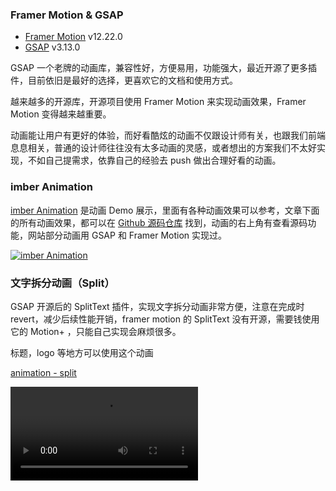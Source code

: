 ### Framer Motion & GSAP

- [Framer Motion](https://motion.dev/docs) v12.22.0
- [GSAP](https://gsap.com/docs/v3/) v3.13.0

GSAP 一个老牌的动画库，兼容性好，方便易用，功能强大，最近开源了更多插件，目前依旧是最好的选择，更喜欢它的文档和使用方式。

越来越多的开源库，开源项目使用 Framer Motion 来实现动画效果，Framer Motion 变得越来越重要。

动画能让用户有更好的体验，而好看酷炫的动画不仅跟设计师有关，也跟我们前端息息相关，普通的设计师往往没有太多动画的灵感，或者想出的方案我们不太好实现，不如自己提需求，依靠自己的经验去 push 做出合理好看的动画。

### imber Animation

[imber Animation](https://imber-animation.netlify.app/) 是动画 Demo 展示，里面有各种动画效果可以参考，文章下面的所有动画效果，都可以在 [Github 源码仓库](https://github.com/imberZsk/animation) 找到，动画的右上角有查看源码功能，网站部分动画用 GSAP 和 Framer Motion 实现过。

<a href="https://imber-animation.netlify.app/" target="_blank" rel="noopener noreferrer" alt="imber Animation">
  <img src="/posts/animate/screenshot.png" alt="imber Animation" />
</a>

### 文字拆分动画（Split）

GSAP 开源后的 SplitText 插件，实现文字拆分动画非常方便，注意在完成时 revert，减少后续性能开销，framer motion 的 SplitText 没有开源，需要钱使用它的 Motion+ ，只能自己实现会麻烦很多。

标题，logo 等地方可以使用这个动画

[animation - split](https://imber-animation.netlify.app/animations/split)

<video src="/posts/animate/split.mov" controls />

组件代码

```tsx
'use client'

import { gsap } from 'gsap'
import { useGSAP } from '@gsap/react'
import { SplitText } from 'gsap/SplitText'
import { useRef } from 'react'

gsap.registerPlugin(SplitText)

const SplitTextGsap = ({ text, className }: { text: string; className?: string }) => {
  const gsapTextRef = useRef<HTMLDivElement>(null)
  useGSAP(() => {
    if (gsapTextRef.current) {
      let split = new SplitText(gsapTextRef.current, { type: 'chars,words' })

      gsap.from(split.chars, {
        autoAlpha: 0,
        yPercent: 'random([-100,100])',
        rotation: 'random([-30,30])',
        ease: 'back.out',
        // repeat: -1,
        // yoyo: true,
        stagger: {
          amount: 0.5,
          from: 'random'
        },
        onComplete: () => {
          split.revert()
        }
      })
    }
  })

  return (
    <div className={`${className}`} ref={gsapTextRef}>
      {text}
    </div>
  )
}

export default SplitTextGsap
```

### 文字高斯模糊动画（Blur）

博客首页的文字高斯模糊动画，也是使用 GSAP 的 SplitText 插件实现，核心逻辑和上面差不多，主要使用 blur 去做每个字的效果。

标题，logo 等地方可以使用这个动画

[animation - blur](https://imber-animation.netlify.app/animations/blur)

<video src="/posts/animate/blur.mov" controls />

组件代码

```tsx
'use client'

import React, { useRef } from 'react'
import { gsap } from 'gsap'
import { useGSAP } from '@gsap/react'
import { SplitText } from 'gsap/SplitText'

// 注册SplitText插件
gsap.registerPlugin(SplitText)

const BlurTextGsap = ({
  text = '',
  children,
  delay = 50, // 默认更快的delay，像React Spring版本
  className = '',
  animateBy = 'words',
  direction = 'top',
  onAnimationComplete,
  ease = 'none' // 使用linear ease让动画更匀速
}) => {
  const containerRef = useRef<HTMLParagraphElement>(null)
  const splitRef = useRef<SplitText | null>(null)

  useGSAP(() => {
    if (!containerRef.current) return

    // 使用SplitText拆分文字
    splitRef.current = new SplitText(containerRef.current, {
      type: animateBy
    })

    const elements = splitRef.current[animateBy] as HTMLElement[]

    // 设置初始状态 - 更接近React Spring版本
    gsap.set(elements, {
      filter: 'blur(10px)',
      opacity: 0,
      y: 0, // 移除y轴移动，更专注于模糊效果
      willChange: 'transform, filter, opacity'
    })

    // 创建时间线动画
    const tl = gsap.timeline({
      onComplete: onAnimationComplete
    })

    // 第一阶段：从完全模糊到半模糊
    tl.to(elements, {
      filter: 'blur(5px)',
      opacity: 0.5,
      y: 0,
      stagger: {
        amount: (elements.length * delay) / 1000, // 使用amount而不是each来控制总时间
        ease: 'none' // stagger也使用linear
      },
      ease: ease
    }).to(elements, {
      filter: 'blur(0px)',
      opacity: 1,
      stagger: {
        amount: (elements.length * delay) / 1000,
        ease: 'none'
      },
      ease: ease
    })

    return () => {
      // 清理SplitText实例
      splitRef.current?.revert()
    }
  }, [text, children, delay, animateBy, direction, onAnimationComplete, ease])

  return (
    <p ref={containerRef} className={`${className}`}>
      {children || text}
    </p>
  )
}

export default BlurTextGsap
```

### 数字递增动画（Add）

GSAP 的 textContent 和 roundProps，可以很方便实现这个效果，Framer Motion 同样简单。

有数字的时候可以考虑这个动画。

[animation - add](https://imber-animation.netlify.app/animations/add)

<video src="/posts/animate/add.mov" controls />

组件代码 GSAP

```tsx
'use client'

import React, { useRef } from 'react'
import gsap from 'gsap'
import { useGSAP } from '@gsap/react'

const AddTextGsap = ({ from, to, className }: { from: number; to: number; className: string }) => {
  const ref = useRef<HTMLHeadingElement>(null)
  useGSAP(() => {
    gsap.to(ref.current, {
      textContent: to,
      duration: 1,
      ease: 'power2.inOut',
      roundProps: 'textContent'
    })
  })

  return (
    <h1 ref={ref} className={className}>
      {from}
    </h1>
  )
}

export default AddTextGsap
```

组件代码 Framer Motion

```tsx
'use client'

import { motion, useMotionValue, useTransform, animate } from 'framer-motion'
import { useEffect } from 'react'

const AddTextFramer = ({ from, to, className }: { from: number; to: number; className: string }) => {
  const count = useMotionValue(from)
  const rounded = useTransform(count, (latest) => Math.round(latest))

  useEffect(() => {
    const animation = animate(count, to, {
      duration: 1,
      ease: 'easeInOut'
    })

    return animation.stop
  }, [count, to])

  return (
    <motion.h1 transition={{ duration: 1, ease: 'easeInOut' }} className={className}>
      <motion.span>{rounded}</motion.span>
    </motion.h1>
  )
}

export default AddTextFramer
```

### 错开动画（Stagger）

gsap 使用 stagger 错开动画，framer motion 使用 transition 的 delay 错开动画。

列表，网格布局 等地方可以使用这个动画。

[animation - stagger](https://imber-animation.netlify.app/animations/stagger/framer)

<video src="/posts/animate/stagger.mov" controls />

同理，这种小方块的布局也是列表形式的，也比较适合 stagger 动画。

<video src="/posts/animate/stagger2.mov" controls />

核心逻辑

```tsx
// gsap
gsap.from('.stagger-item', {
  opacity: 0,
  y: 15,
  stagger: 0.1,
  duration: 0.4
})

// framer motion
{
  postsConfig.map((post, index) => (
    <motion.div
      key={index}
      initial={{ opacity: 0, y: 15 }}
      animate={{ opacity: 1, y: 0 }}
      transition={{ duration: 0.4, delay: index * 0.1 }}
    ></motion.div>
  ))
}
```

### 时间轴动画（Timeline）

做一些简单有执行顺序的动画，比如入场动画片，GSAP 有 timeline 时间线，让动画依次执行，而 Framer Motion 可以设置 delay。

使用 GSAP 的时候这些控制时间轴的 API 比较重要，首先默认是 0.5s

- +=1 - 时间轴末尾后 1 秒（产生间隙）

- -=1 - 时间轴结束前 1 秒（重叠）

- myLabel+=2 - 标签myLabel后 2 秒

- \<+=3 - 上一个动画开始后 3 秒

- \<3 - 与\<+=3 相同（\<或\>后面隐含+=）

- \> -0.5 - 上一个动画结束前 0.5 秒。这就像说上一个动画的结束加上 -0.5

适合入场动画，各种有顺序动画，甚至左右布局的模块，可以依次从透明到显示。

[animation - timeline](https://imber-animation.netlify.app/animations/timeline/gsap)

<video src="/posts/animate/timeline.mp4" controls />

核心逻辑

```tsx
import { motion } from 'framer-motion'
import Image from 'next/image'

const Framer = () => {
  return (
    <section className="min-h-screen overflow-x-hidden bg-black pt-52 text-center text-white">
      <div className="absolute top-32 left-1/2 z-10 -translate-x-1/2">
        <motion.div
          initial={{ opacity: 0, y: 30 }}
          animate={{ opacity: 1, y: 0 }}
          transition={{ duration: 0.5, delay: 0.8 }}
          className="z-10 mx-auto mb-10"
        >
          <Image src="https://fms.res.meizu.com/dms/2023/03/29/221febae-e651-410a-903f-29e0bd051ac7.png" />
        </motion.div>

        <MotionImage
          src="https://fms.res.meizu.com/dms/2023/03/29/399cc024-ff70-4cf2-8011-5b86e6313b1f.png"
          alt="framer motion"
          width={548}
          height={80}
          className="title2"
          containerClassName="z-10"
          initial={{ scale: 5, opacity: 0 }}
          animate={{ scale: 1, opacity: 1 }}
          transition={{ duration: 0.8 }}
        />
      </div>

      <motion.div
        initial={{ x: '10%', opacity: 0 }}
        animate={{ x: 0, opacity: 1 }}
        transition={{ duration: 1, delay: 1.3 }}
      >
        <Image src="https://fms.res.meizu.com/dms/2023/05/24/a8ee0203-5636-4b61-b6bf-7e66b5f671b5.jpg" />
      </motion.div>
    </section>
  )
}

export default Framer
```

### React 退出动画（Exit）

在 React 中，组件删除，通常被立即删除，而没有动画，但可以使用 Framer Motion 和 GSAP 来实现退出动画，比如做打开关闭弹层，这类动画用 <strong>Framer Motion</strong> 更方便，因为它封装了一个 <strong>AnimatePresence</strong> 组件，而 GSAP 需要用 requestAnimationFrame 来判断下一帧的时候等 DOM 渲染好了，再执行动画。

适合弹层，有切换关闭效果的动画。

[animation - exit](https://imber-animation.netlify.app/animations/exit/gsap)

<video src="/posts/animate/exit.mov" controls />

核心逻辑

```tsx
import { AnimatePresence, motion } from 'framer-motion'
;<AnimatePresence>
  {true && (
    <motion.div initial={{ opacity: 0 }} animate={{ opacity: 1 }} exit={{ opacity: 0 }} transition={{ duration: 0.2 }}>
      <motion.div
        initial={{
          opacity: 0,
          scale: 0.95,
          x: '-50%',
          y: '-48%'
        }}
        animate={{
          opacity: 1,
          scale: 1,
          x: '-50%',
          y: '-50%'
        }}
        exit={{
          opacity: 0,
          scale: 0.95,
          x: '-50%',
          y: '-48%'
        }}
        transition={{ duration: 0.2, ease: 'easeOut' }}
      ></motion.div>
    </motion.div>
  )}
</AnimatePresence>
```

### 布局动画（Layout）

这个动画经常使用到，比如博客的主题切换按钮，正常的 flex 布局的切换是没有过渡效果的，使用 Framer Motion 提供的 layout 参数，可以实现布局切换的过渡效果，如果是 GSAP 的话，需要用 Flip 插件实现。

适合布局切换，比如 flex 的 flex-start 和 flex-end 切换。

[animation - layout](https://imber-animation.netlify.app/animations/layout)

[animation - flip](https://imber-animation.netlify.app/animations/flip)

<video src="/posts/animate/layout.mov" controls />
<video src="/posts/animate/flip.mp4" controls />

核心逻辑

```tsx
// 核心是这里的 justify-end justify-start 切换
<button className={` ${isDark ? 'justify-end bg-gray-700 shadow-inner' : 'justify-start bg-blue-200 shadow-inner'} }`}>
  <motion.div
    // 自动处理布局变化
    layout
    transition={{
      // 指定动画类型为弹簧动画
      type: 'spring',
      // 设置动画的视觉感知持续时间为 0.2 秒
      visualDuration: 0.2,
      // 控制弹簧的弹跳强度
      bounce: 0.2
    }}
    // 确保这个元素不会阻挡点击事件
    style={{ pointerEvents: 'none' }}
  >
    {isDark ? <Moon className="h-3 w-3" /> : <Sun className="h-3 w-3" />}
  </motion.div>
</button>
```

### 布局动画 - Tab切换（Tab）

不同元素之间的切换状态，这里使用官方的 Demo，正常这个下划线是没有动画效果，加上 layoutId 和 id 后，可以实现动画过渡效果。

适合布局切换，比如 tab 切换。

[animation - tab](https://imber-animation.netlify.app/animations/tab)

<video src="/posts/animate/tab.mov" controls />

核心逻辑

```tsx
{
  item === selectedTab ? (
    <motion.div
      className="absolute right-0 -bottom-0.5 left-0 h-0.5 bg-[#ff4132]"
      layoutId="underline"
      id="underline"
    />
  ) : null
}
```

### 基础滚动动画（Scroll）

使用 GSAP 的时候，这些 scrollTrigger 的 API 配置很关键，对于 Framer Motion 来说，用 whileInView 来做这种动画，不能用 useScroll 和 useTransform 因为无法删掉它们的链接到滚动条效果。

[animation - scroll](https://imber-animation.netlify.app/animations/scroll/gsap)

```tsx
useGSAP(() => {
  const t1 = gsap.timeline({
    scrollTrigger: {
      markers: true, // 显示标记，方便开发时调试动画触发时机
      trigger: '.box', // 触发动画的元素
      start: 'top center', // 元素相对自身的位置 和 视口的位置，两者重合即触发动画开始
      end: 'bottom 40%', // 元素相对自身的位置 和 视口的位置，两者重合即触发动画结束
      toggleActions: 'play none none reverse', // 动画触发时机，常用的值是 play none reverse，对应 onEnter, onLeave, onEnterBack, and onLeaveBack
      onEnter: () => {
        console.log('onEnter')
      },
      onLeave: () => {
        console.log('onLeave')
      },
      onEnterBack: () => {
        console.log('onEnterBack')
      },
      onLeaveBack: () => {
        console.log('onLeaveBack')
      },
      onComplete: () => {
        console.log('onComplete')
      }
      // scrub: true // 动画与滚动条绑定，也就是不会直接执行完动画，会跟着滚动条执行
    }
  })

  t1.from('.box', {
    y: 50,
    duration: 0.5, // 默认 0.5s
    autoAlpha: 0, // 透明度
    ease: 'power1.inOut' // 默认 power1.inOut
  })
})
```

> 注意 scrollTrigger 是有顺序的，并且对于图片一定要给个父级和父亲给宽高，否则会计算出问题

GSAP 是基于 ScrollTrigger 插件来滚动动画，Framer Motion 是基于 useScroll 和useTransform 钩子，两者都可以实现滚动动画。

适合滚动动画，比如滚动到某个位置时，出现某个元素。

[animation - scroll](https://imber-animation.netlify.app/animations/scroll/gsap)

<video src="/posts/animate/scroll.mp4" controls />

核心逻辑

```tsx
useGSAP(() => {
  // 通用的 scrollTrigger 配置
  const commonScrollTriggerConfig = {
    markers: true, // 显示标记，方便开发时调试动画触发时机
    start: 'center 90%', // 元素相对自身的位置 和 视口的位置，两者重合即触发动画开始
    toggleActions: 'play none none reverse', // 动画触发时机
    onEnter: () => console.log('onEnter'),
    onLeave: () => console.log('onLeave'),
    onEnterBack: () => console.log('onEnterBack'),
    onLeaveBack: () => console.log('onLeaveBack')
  }

  // 通用的动画配置
  const commonAnimationConfig = {
    duration: 0.5,
    autoAlpha: 0,
    ease: 'power1.inOut'
  }

  // 为每一对 box 创建动画（0-1, 2-3）
  for (let i = 0; i < 4; i += 2) {
    const timeline = gsap.timeline({
      scrollTrigger: {
        ...commonScrollTriggerConfig,
        trigger: `.box${i}` // 以每对的第一个元素作为触发器
      }
    })

    // 第一个 box 从左进入
    timeline.from(`.box${i}`, {
      ...commonAnimationConfig,
      x: '-10%'
    })

    // 第二个 box 从右进入，与第一个动画重叠
    timeline.from(
      `.box${i + 1}`,
      {
        ...commonAnimationConfig,
        x: '10%'
      },
      '-=0.5'
    )
  }
})
```

还可以设置文字的滚动动画，比如边滚动边高亮。

<video src="/posts/animate/scroll2.mp4" controls />

核心逻辑

```tsx
gsap
  .timeline({
    scrollTrigger: {
      trigger: ref.current,
      start: 'top 90%',
      end: '+=1000',
      scrub: 1, // 慢 1s 跟上滚动条
      toggleActions: 'play none none reverse'
    }
  })

  .to('.section2_line', {
    stagger: 0.1,
    y: -40,
    keyframes: {
      '0%': { color: '#4c4c4c' },
      '25%': { color: '#4c4c4c' },
      '50%': { color: '#ffffff' },
      '75%': { color: '#4c4c4c' },
      '100%': { color: '#4c4c4c' }
    }
  })
```

### 滚动动画 + scrub 效果（Scrub）

gsap 的 scrub 效果，也就是动画与滚动条绑定，也就是不会直接执行完动画，会跟着滚动条执行，对于 Framer Motion 来说，用 useScroll 和 useTransform 是默认就有这个效果，而且默认会有 reverse。

[animation - scrub](https://imber-animation.netlify.app/animations/scrub)

<video src="/posts/animate/scrub.mp4" controls />

核心逻辑

```tsx
useGSAP(() => {
  const t1 = gsap.timeline({
    scrollTrigger: {
      trigger: containerRef.current,
      markers: true,
      start: 'center bottom',
      end: 'top top',
      scrub: 1,
      toggleActions: 'play none none reverse'
    }
  })

  t1.to(containerRef.current, {
    right: '0'
  })
})
```

### 滚动动画 + pin 效果（Pin）

gsap 的 pin 效果，也就是滚动到某个位置时，元素会固定在页面不动，对于 Framer Motion 来说，比较难做和难理解这个效果，方案可以用 paddingBottom 撑开或者给个很高的高度，暂时不做深入研究，还是 GSAP 方便。

[animation - pin](https://imber-animation.netlify.app/animations/pin/gsap)

<video src="/posts/animate/pin.mp4" controls />

核心逻辑

```tsx
useGSAP(() => {
  const t1 = gsap
    .timeline({
      scrollTrigger: {
        trigger: '.section-block',
        start: 'center center',
        end: '+=2000',
        toggleActions: 'play none reverse none',
        pin: true,
        scrub: 1,
        markers: true
      }
    })
    .addLabel('spin')

  t1.to(
    '.section-video ',
    {
      width: '50px',
      height: '50px',
      left: 23,
      top: 265
    },
    'spin'
  )

  t1.to(
    '.section-img',
    {
      autoAlpha: 1
    },
    'spin'
  )

  // 第一组气泡从右侧依次进入
  t1.to(['.bubble1', '.bubble2', '.bubble3'], {
    x: '0%',
    autoAlpha: 1,
    stagger: 0.5 // 每个元素间隔0.5秒
  })

  // 第二组气泡在第一组完成后从左侧依次进入
  t1.to(
    ['.bubble4', '.bubble5', '.bubble6'],
    {
      x: '0%',
      autoAlpha: 1,
      stagger: 0.5, // 每个元素间隔0.5秒
      duration: 0.6
    },
    '+=0.3'
  ) // 在上一个动画完成后延迟0.3秒开始
})
```

### 滚动动画 + 垂直叠层效果（Vertical）

也就是固定对应的屏，之前写的项目用这个也比较好看，如 [领克Z10 starbuff](https://www.xjmzstarauto.com/starbuff)，此外除了下面这种，还有种 [snap](https://codepen.io/GreenSock/pen/YzygYvM) 的效果在一些网页里也挺常见

[animation - vertical](https://imber-animation.netlify.app/animations/vertical/gsap)

<video src="/posts/animate/vertical.mp4" controls />

```tsx
useGSAP(() => {
  ScrollTrigger.create({
    trigger: '.box1',
    start: 'top top',
    end: `+=${window.innerHeight}`,
    pin: '.box1',
    markers: true,
    pinSpacing: false
    // anticipatePin: 1，
  })

  ScrollTrigger.create({
    trigger: '.box2',
    start: 'top top',
    end: `+=${window.innerHeight}`,
    pin: '.box2',
    markers: true,
    pinSpacing: false
    // anticipatePin: 1
  })
})
```

### 滚动动画 + 水平叠层效果（Horizontal）

这里麻烦的地方是一个位置计算和 FOUC 问题，暂时用 invisible 优化

[animation - horizontal](https://imber-animation.netlify.app/animations/horizontal/gsap)

<video src="/posts/animate/horizontal.mp4" controls />

核心逻辑

```tsx
useGSAP(() => {
  const t1 = gsap.timeline({
    scrollTrigger: {
      trigger: '#container',
      start: 'top top',
      end: `+=${window.innerHeight}`,
      pin: true,
      markers: true,
      scrub: 1
    }
  })

  t1.set('.box1', {
    visibility: 'visible'
  })

  t1.from('.box1', {
    height: window.innerHeight,
    width: window.innerWidth,
    transform: `translateX(calc(240px + 50vw))` // 按情况计算
  })

  t1.to('#other-container', {
    x: 0
  })

  t1.to('#inner-container', {
    right: 0
  })
})
```

### 滚动动画 + 视差效果（Parallax）

- data-speed 表示比正常滚动慢多少，对于图片来说，可以在父元素上 overflow hidden，然后内层图片添加 data-speed

- data-lag 表示延迟多少秒开始滚动，需要一定时间赶上

[animation - parallax](https://imber-animation.netlify.app/animations/parallax/gsap)

<video src="/posts/animate/parallax.mp4" controls />

也就是产生不同速率滚动效果，比如背景图片滚动速度不一样，或者文字滚动速度不一样。

核心逻辑

```tsx
useGSAP(() => {
  ScrollSmoother.create({
    smooth: 1, //需要多长时间（以秒为单位）才能“赶上”原始滚动位置
    effects: true, //查找元素上的数据速度和数据滞后属性
    wrapper: '#smooth-wrapper',
    content: '#smooth-content'
  })
})
```

{/* ### SVG 动画（SVG） */}

### 动画参考

- [GSAP 官方 Demo](https://gsap.com/demos/)
- [meizu 21pro](https://www.meizu.com/21pro/summary)
- [oppo find n5](https://www.oppo.com/cn/smartphones/series-find-n/find-n5/)
- [uiverse](https://uiverse.io/)
- [reactbits](https://www.reactbits.dev/)
- [图片消失效果](https://codepen.io/dev_loop/pen/mdVWRMv)
- [多个图片视差效果](https://codepen.io/GreenSock/pen/OJyPmgX)
- [framer motion 的 Reorder 拖拽动画](https://motion.dev/docs/react-reorder)
